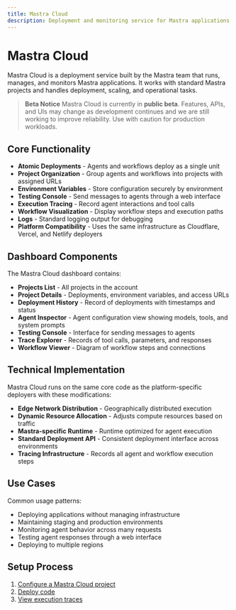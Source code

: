 ```yaml
---
title: Mastra Cloud
description: Deployment and monitoring service for Mastra applications
---
```


# Mastra Cloud

Mastra Cloud is a deployment service built by the Mastra team that runs,
manages, and monitors Mastra applications. It works with standard Mastra
projects and handles deployment, scaling, and operational tasks.

> **Beta Notice**
> Mastra Cloud is currently in **public beta**. Features, APIs, and UIs may
> change as development continues and we are still working to improve
> reliability. Use with caution for production workloads.

## Core Functionality

- **Atomic Deployments** - Agents and workflows deploy as a single unit
- **Project Organization** - Group agents and workflows into projects with assigned URLs
- **Environment Variables** - Store configuration securely by environment
- **Testing Console** - Send messages to agents through a web interface
- **Execution Tracing** - Record agent interactions and tool calls
- **Workflow Visualization** - Display workflow steps and execution paths
- **Logs** - Standard logging output for debugging
- **Platform Compatibility** - Uses the same infrastructure as Cloudflare, Vercel, and Netlify deployers

## Dashboard Components

The Mastra Cloud dashboard contains:

- **Projects List** - All projects in the account
- **Project Details** - Deployments, environment variables, and access URLs
- **Deployment History** - Record of deployments with timestamps and status
- **Agent Inspector** - Agent configuration view showing models, tools, and system prompts
- **Testing Console** - Interface for sending messages to agents
- **Trace Explorer** - Records of tool calls, parameters, and responses
- **Workflow Viewer** - Diagram of workflow steps and connections

## Technical Implementation

Mastra Cloud runs on the same core code as the platform-specific deployers with these modifications:

- **Edge Network Distribution** - Geographically distributed execution
- **Dynamic Resource Allocation** - Adjusts compute resources based on traffic
- **Mastra-specific Runtime** - Runtime optimized for agent execution
- **Standard Deployment API** - Consistent deployment interface across environments
- **Tracing Infrastructure** - Records all agent and workflow execution steps

## Use Cases

Common usage patterns:

- Deploying applications without managing infrastructure
- Maintaining staging and production environments
- Monitoring agent behavior across many requests
- Testing agent responses through a web interface
- Deploying to multiple regions

## Setup Process

1. [Configure a Mastra Cloud project](/docs/mastra-cloud/setting-up)
2. [Deploy code](/docs/mastra-cloud/deploying)
3. [View execution traces](/docs/mastra-cloud/observability)
